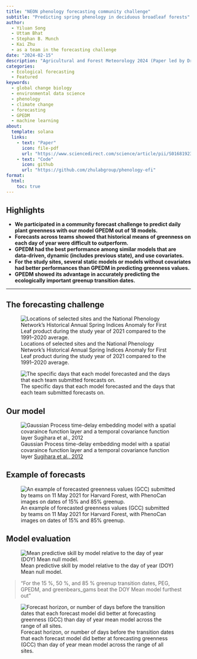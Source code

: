 ```yaml
---
title: "NEON phenology forecasting community challenge"
subtitle: "Predicting spring phenology in deciduous broadleaf forests"
author:
  - Yiluan Song
  - Uttam Bhat
  - Stephan B. Munch
  - Kai Zhu
  - as a team in the forecasting challenge
date: "2024-02-15"
description: "Agricultural and Forest Meteorology 2024 (Paper led by Dr. Kathryn I. Wheeler)"
categories:
  - Ecological forecasting
  - Featured
keywords:
  - global change biology
  - environmental data science
  - phenology
  - climate change
  - forecasting
  - GPEDM
  - machine learning
about:
  template: solana
  links:
    - text: "Paper"
      icon: file-pdf
      url: "https://www.sciencedirect.com/science/article/pii/S0168192323005002?via%3Dihub"
    - text: "Code"
      icon: github
      url: "https://github.com/zhulabgroup/phenology-efi"
format:
  html:
    toc: true
---
```

  
## Highlights

- **We participated in a community forecast challenge to predict daily plant greenness with our model GPEDM out of 18 models.**
- **Forecasts across teams showed that historical means of greenness on each day of year were difficult to outperform.**
- **GPEDM had the best performance among similar models that are data-driven, dynamic (includes previous state), and use covariates.**
- **For the study sites, several static models or models without covariates had better performances than GPEDM in predicting greenness values.**
- **GPEDM showed its advantage in accurately predicting the ecologically important greenup transition dates.**

---

## The forecasting challenge

![Locations of selected sites and the National Phenology Network's Historical Annual Spring Indices Anomaly for First Leaf product during the study year of 2021 compared to the 1991–2020 average.](1.jpg)

![The specific days that each model forecasted and the days that each team submitted forecasts on.](2.jpg)

## Our model

![Gaussian Process time-delay embedding model with a spatial covaraince function layer and a temporal covariance function layer [Sugihara et al., 2012](https://www.science.org/doi/10.1126/science.1227079)](3.png)

## Example of forecasts

![ An example of forecasted greenness values (GCC) submitted by teams on 11 May 2021 for Harvard Forest, with PhenoCan images on dates of 15% and 85% greenup.](4.jpg)

## Model evaluation

![ Mean predictive skill by model relative to the day of year (DOY) Mean null model.](5.jpg)

> "For the 15 %, 50 %, and 85 % greenup transition dates, PEG, GPEDM, and greenbears_gams beat the DOY Mean model furthest out"

![Forecast horizon, or number of days before the transition dates that each forecast model did better at forecasting greenness (GCC) than day of year mean model across the range of all sites.](6.jpg)
